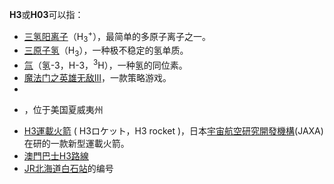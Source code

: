 {{DisambigNav|H|3}}
'''H3'''或'''H03'''可以指：
*[[三氢阳离子|三氢阳离子]]（H<sub>3</sub><sup>+</sup>），最简单的多原子离子之一。
*[[三原子氢|三原子氢]]（H<sub>3</sub>），一种极不稳定的氢单质。
*[[氚|氚]]（氢-3，H-3，<sup>3</sup>H），一种氢的同位素。
*[[魔法门之英雄无敌III|魔法门之英雄无敌III]]，一款策略游戏。
*{{link-sl|H3公路 (斯洛文尼亚)|Hitra cesta H3}}
*{{link-en|H-3洲际公路|Interstate H-3}}，位于美国夏威夷州
*[[H3運載火箭|H3運載火箭]] ( H3ロケット，H3 rocket )，日本[[宇宙航空研究開發機構|宇宙航空研究開發機構]](JAXA)在研的一款新型運載火箭。
*[[澳門巴士H3路線|澳門巴士H3路線]]
*[[JR北海道|JR北海道]][[白石站_(JR北海道)|白石站]]的编号
{{disambiguation}}